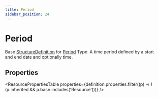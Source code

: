 ```yaml
---
title: Period
sidebar_position: 24
---
```



# Period

Base <a href="/docs/api/fhir/resources/structuredefinition">StructureDefinition</a> for <a href="/docs/api/fhir/datatypes/period">Period</a> Type: A time period defined by a start and end date and optionally time.

<Tabs queryString="section">
<TabItem value="schema" label="Schema" default>

## Properties

<ResourcePropertiesTable
  properties={definition.properties.filter((p) => !(p.inherited && p.base.includes('Resource')))}
/>

</TabItem>
  


</Tabs>
